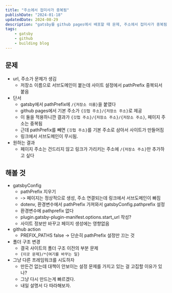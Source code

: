 ```yaml
---
title: "주소에서 접미사가 중복됨"
publishDate: "2024-01-18"
updatedDate: 2024-08-29
description: "gatsby를 github pages에서 배포할 때 문제, 주소에서 접미사가 중복됨, 해결책은 못 찾고 대신 차선책으로 astro로 옮기게 됨"
tags:
    - gatsby
    - github
    - building blog
---
```


## 문제

-   url, 주소가 문제가 생김
    -   저장소 이름으로 서브도메인이 붙는데 사이트 설정에서 pathPrefix 중복되서 붙음
-   단서
    -   gatsby에서 pathPrefix에 `/{저장소 이름}`을 붙였다
    -   github pages에서 기본 주소가 `{깃헙 주소}/{저장소 주소}`로 제공
    -   이 둘을 적용하니깐 결과가 `{깃헙 주소}/{저장소 주소}/{저장소 주소}`, 페이지 주소는 중복됨
    -   근데 pathPrefix를 빼면 `{깃헙 주소}`를 기본 주소로 삼아서 사이트가 만들어짐
    -   링크에서 서브도메인이 무시됨.
-   원하는 결과
    -   페이지 주소는 건드리지 않고 링크가 가리키는 주소에 `/{저장소 주소}`만 추가하고 싶다

## 해볼 것

-   gatsbyConfig
    -   pathPrefix 지우기
    -   -> 페이지는 정상적으로 생성, 주소 연결되는데 링크에서 서브도메인이 빠짐
    -   dotenv, 환경변수에서 pathPrefix 가져와서 gatsbyConfig.pathprefix 설정
    -   환경변수에 pathprefix 없다
    -   plugin.gatsby-plugin-manifest.options.start_url 작성?
    -   사이트 정보만 바꾸고 페이지 생성에는 영향없음
-   github action
    -   PREFIX_PATHS false -> 단순히 pathPrefix 설정만 끄는 것
-   폴더 구조 변경
    -   결국 사이트의 폴더 구조 이전의 부분 문제
    -   `{이곳 문제}/*{여기를 바꾸는 일}`
-   그냥 다른 프레임워크를 시도하자
    -   만든건 없는데 대책이 안보이는 설정 문제를 가지고 있는 걸 고집할 이유가 있나?
    -   그냥 다시 만드는게 빠르겠다.
    -   내일 설명서 다 따라해보자.
